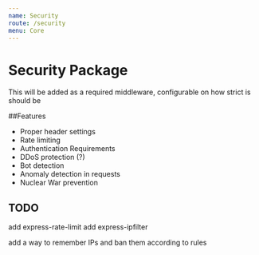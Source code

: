 ```yaml
---
name: Security
route: /security
menu: Core
---
```


# Security Package

This will be added as a required middleware, configurable on how strict is should be

##Features

- Proper header settings
- Rate limiting
- Authentication Requirements
- DDoS protection (?)
- Bot detection
- Anomaly detection in requests
- Nuclear War prevention

## TODO

add express-rate-limit
add express-ipfilter

add a way to remember IPs and ban them according to rules
